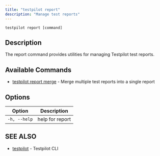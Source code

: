 ```yaml
---
title: "testpilot report"
description: "Manage test reports"
---
```


```
testpilot report [command]
```

## Description[​](#description "Direct link to Description")

The report command provides utilities for managing Testpilot test reports.

## Available Commands[​](#available-commands "Direct link to Available Commands")

* [testpilot report merge](/testpilot/docs/cli_reference/testpilot_report_merge) - Merge multiple test reports into a single report

## Options[​](#options "Direct link to Options")

| Option       | Description     |
| ------------ | --------------- |
| `-h, --help` | help for report |

## SEE ALSO[​](#see-also "Direct link to SEE ALSO")

* [testpilot](/testpilot/docs/cli_reference/testpilot) - Testpilot CLI
